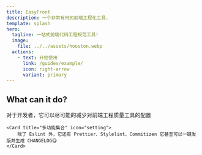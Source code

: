 ```yaml
---
title: EasyFront
description: 一个非常有用的前端工程化工具.
template: splash
hero:
  tagline: 一站式前端代码工程规范工具!
  image:
    file: ../../assets/houston.webp
  actions:
    - text: 开始使用
      link: /guides/example/
      icon: right-arrow
      variant: primary
---
```



## What can it do?

<CardGrid stagger>
	<Card title="配置简化" icon="pencil">
		对于开发者，它可以尽可能的减少对前端工程质量工具的配置
	</Card>

	<Card title="多功能集合" icon="setting">
		除了 Eslint 外，它还有 Prettier、Stylelint、Commitizen 它甚至可以一键发版并生成 CHANGELOG😋
	</Card>
</CardGrid>
